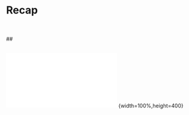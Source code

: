 # Recap {-}
<br><br>
##







##

![CASA0005 assessment mark scheme](GIS-MarkScheme-2020.pdf) {width=100%,height=400}
